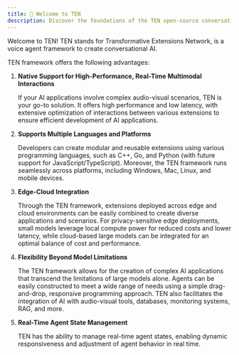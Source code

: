```yaml
---
title: 🌟 Welcome to TEN
description: Discover the foundations of the TEN open-source conversational AI ecosystem.
---
```


Welcome to TEN! TEN stands for Transformative Extensions Network, is a voice agent framework to create conversational AI.


TEN framework offers the following advantages:

1. **Native Support for High-Performance, Real-Time Multimodal Interactions**

   If your AI applications involve complex audio-visual scenarios, TEN is your go-to solution. It offers high performance and low latency, with extensive optimization of interactions between various extensions to ensure efficient development of AI applications.

2. **Supports Multiple Languages and Platforms**

   Developers can create modular and reusable extensions using various programming languages, such as C++, Go, and Python (with future support for JavaScript/TypeScript). Moreover, the TEN framework runs seamlessly across platforms, including Windows, Mac, Linux, and mobile devices.

3. **Edge-Cloud Integration**

   Through the TEN framework, extensions deployed across edge and cloud environments can be easily combined to create diverse applications and scenarios. For privacy-sensitive edge deployments, small models leverage local compute power for reduced costs and lower latency, while cloud-based large models can be integrated for an optimal balance of cost and performance.

4. **Flexibility Beyond Model Limitations**

   The TEN framework allows for the creation of complex AI applications that transcend the limitations of large models alone. Agents can be easily constructed to meet a wide range of needs using a simple drag-and-drop, responsive programming approach. TEN also facilitates the integration of AI with audio-visual tools, databases, monitoring systems, RAG, and more.

5. **Real-Time Agent State Management**

   TEN has the ability to manage real-time agent states, enabling dynamic responsiveness and adjustment of agent behavior in real time.
